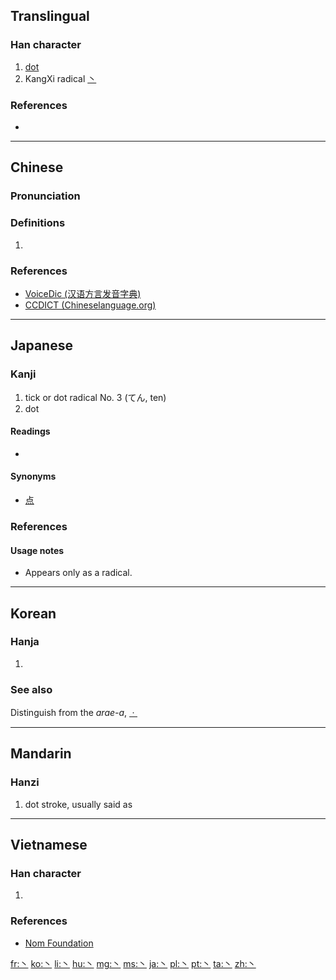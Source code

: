 {{also|`|\|uni=auto}}
==Translingual==
{{stroke order|type=animate}}{{Han etyl}}

===Han character===
{{Han char|rn=3|rad=丶|as=00|sn=1|four=30000|canj=I,XI}}

# [[dot]]
# KangXi radical [[Index:Chinese radical/丶|丶]]

===References===
* {{Han ref|kx=0080.120|dkj=00091|dj=0162.140|hdz=10042.080|uh=4E36|ud=20022}}

----

==Chinese==
{{zh-forms}}

===Pronunciation===
{{zh-pron
|m=zhǔ
|c=jyu2
|h=pfs=chú;gd=chu<sup>3</sup> [Hailu];hpy=
|mn=chú
|w=
|mc=y
|oc=y
|ma=|ma2=
|cat=
}}

===Definitions===
{{zh-hanzi}}

# {{defn|lang=zh|sort=丶00}}

===References===
* [http://cn.voicedic.com VoiceDic (汉语方言发音字典)]
* [http://www.chineselanguage.org/dictionaries/?mode=view&module=chardict&query=%E4%B8%B6 CCDICT (Chineselanguage.org)]

----

==Japanese==

===Kanji===
{{ja-kanji|grade=r|rs=丶00}}

# tick or dot radical No. 3 (てん, ten)
# dot

====Readings====
* {{ja-readings|on=[[ちゅう]] (chū)|kun=[[てん]] (ten)}}

====Synonyms====
* [[点]]

===References===
{{ja-kref
|jis=5026
|ku=4806
|shift=98a4
|euc=D0A6
|freq=''radical''
|nelson=''not listed''
|newnelson=32
|halpern=3344
|kld=''not listed''
|heisig=''not listed''
|tuttle=0a1.3
}}

====Usage notes====
* Appears only as a radical.

----

==Korean==

===Hanja===
{{ko-hanja|hangeul=주|rv=ju|mr=chu|y=cwu}}

# {{defn|lang=ko|sort=丶00}}

===See also===
Distinguish from the ''arae-a'', [[ㆍ]]

[[Category:CJKV radicals| ]]

----

==Mandarin==

===Hanzi===
{{cmn-hanzi|pin=[[zhǔ]] ([[zhu3]])|wg=[[chu3|chu<sup>3</sup>]]}}

# dot stroke, usually said as {{zh-tsp|點|点|diǎn}}

----

==Vietnamese==

===Han character===
{{vi-hantu|[[chủ]]|rs=丶00}}

# {{defn|lang=vi|sort=丶00}}

===References===
* [http://nomfoundation.org/common/nom_details.php?codepoint=4e36 Nom Foundation]

[[fr:丶]]
[[ko:丶]]
[[li:丶]]
[[hu:丶]]
[[mg:丶]]
[[ms:丶]]
[[ja:丶]]
[[pl:丶]]
[[pt:丶]]
[[ta:丶]]
[[zh:丶]]